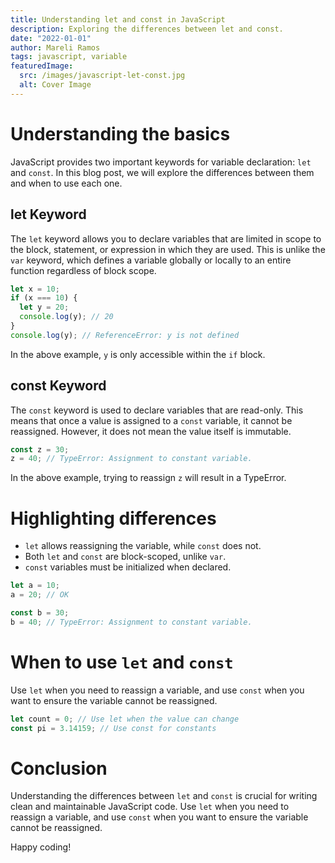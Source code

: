 ```yaml
---
title: Understanding let and const in JavaScript
description: Exploring the differences between let and const.
date: "2022-01-01"
author: Mareli Ramos
tags: javascript, variable
featuredImage:
  src: /images/javascript-let-const.jpg
  alt: Cover Image
---
```


# Understanding the basics

JavaScript provides two important keywords for variable declaration: `let` and `const`. In this blog post, we will explore the differences between them and when to use each one.

## let Keyword

The `let` keyword allows you to declare variables that are limited in scope to the block, statement, or expression in which they are used. This is unlike the `var` keyword, which defines a variable globally or locally to an entire function regardless of block scope.

```javascript {1, 3}
let x = 10;
if (x === 10) {
  let y = 20;
  console.log(y); // 20
}
console.log(y); // ReferenceError: y is not defined
```

In the above example, `y` is only accessible within the `if` block.

## const Keyword

The `const` keyword is used to declare variables that are read-only. This means that once a value is assigned to a `const` variable, it cannot be reassigned. However, it does not mean the value itself is immutable.

```javascript
const z = 30;
z = 40; // TypeError: Assignment to constant variable.
```

In the above example, trying to reassign `z` will result in a TypeError.

# Highlighting differences

- `let` allows reassigning the variable, while `const` does not.
- Both `let` and `const` are block-scoped, unlike `var`.
- `const` variables must be initialized when declared.

```javascript {2, 5}
let a = 10;
a = 20; // OK

const b = 30;
b = 40; // TypeError: Assignment to constant variable.
```

# When to use `let` and `const`

Use `let` when you need to reassign a variable, and use `const` when you want to ensure the variable cannot be reassigned.

```javascript
let count = 0; // Use let when the value can change
const pi = 3.14159; // Use const for constants
```

# Conclusion

Understanding the differences between `let` and `const` is crucial for writing clean and maintainable JavaScript code. Use `let` when you need to reassign a variable, and use `const` when you want to ensure the variable cannot be reassigned.

Happy coding!
